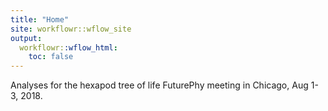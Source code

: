 ```yaml
---
title: "Home"
site: workflowr::wflow_site
output:
  workflowr::wflow_html:
    toc: false
---
```


Analyses for the hexapod tree of life FuturePhy meeting in Chicago, Aug 1-3, 2018.
